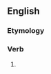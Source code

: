 ==English==

===Etymology===
{{suﬃx|abound|eth}}

===Verb===
{{en-verb form}}

# {{archaic third-person singular of|abound}}

{{count page|[[Wiktionary:Page count]]}}